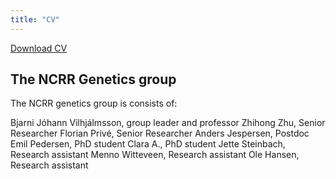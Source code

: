 ```yaml
---
title: "CV"
---
```


<a href="CV.pdf#" class="download" title="Download CV as PDF">Download CV</a>			

## The NCRR Genetics group

The NCRR genetics group is consists of:

Bjarni Jóhann Vilhjálmsson, group leader and professor
Zhihong Zhu, Senior Researcher
Florian Privé, Senior Researcher
Anders Jespersen, Postdoc
Emil Pedersen, PhD student
Clara A., PhD student
Jette Steinbach, Research assistant
Menno Witteveen, Research assistant
Ole Hansen, Research assistant